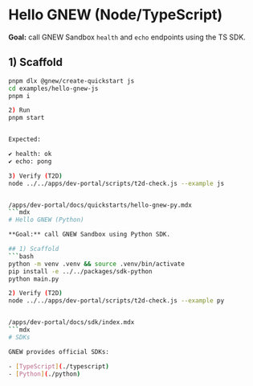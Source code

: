 
# Hello GNEW (Node/TypeScript)

**Goal:** call GNEW Sandbox `health` and `echo` endpoints using the TS SDK.

## 1) Scaffold
```bash
pnpm dlx @gnew/create-quickstart js
cd examples/hello-gnew-js
pnpm i

2) Run
pnpm start


Expected:

✔ health: ok
✔ echo: pong

3) Verify (T2D)
node ../../apps/dev-portal/scripts/t2d-check.js --example js


/apps/dev-portal/docs/quickstarts/hello-gnew-py.mdx
```mdx
# Hello GNEW (Python)

**Goal:** call GNEW Sandbox using Python SDK.

## 1) Scaffold
```bash
python -m venv .venv && source .venv/bin/activate
pip install -e ../../packages/sdk-python
python main.py

2) Verify (T2D)
node ../../apps/dev-portal/scripts/t2d-check.js --example py


/apps/dev-portal/docs/sdk/index.mdx
```mdx
# SDKs

GNEW provides official SDKs:

- [TypeScript](./typescript)
- [Python](./python)


